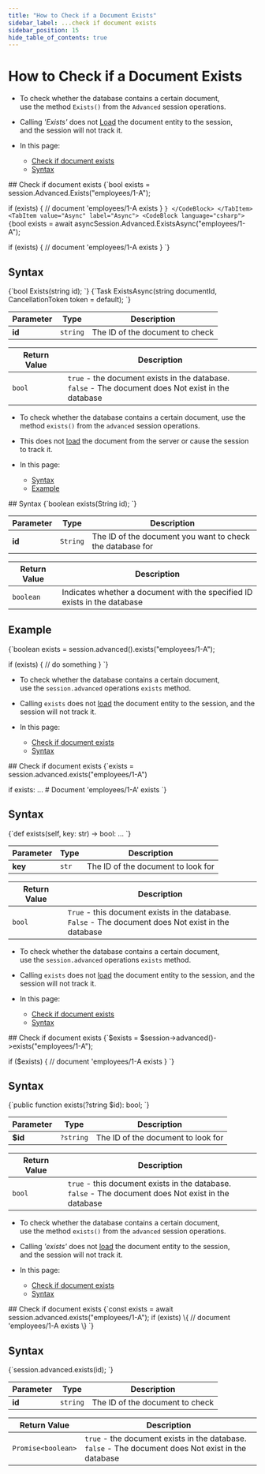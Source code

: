 ---
title: "How to Check if a Document Exists"
sidebar_label: ...check if document exists
sidebar_position: 15
hide_table_of_contents: true
---




# How to Check if a Document Exists
<LanguageSwitcher supportedLanguages={supportedLanguages} />
<LanguageContent language="csharp">

<Admonition type="note" title="Note">

* To check whether the database contains a certain document,  
  use the method `Exists()` from the `Advanced` session operations.  

* Calling _'Exists'_ does not [Load](../../../client-api/session/loading-entities.mdx) the document entity to the session,  
  and the session will not track it. 

* In this page:
    * [Check if document exists](../../../client-api/session/how-to/check-if-document-exists.mdx#check-if-document-exists)
    * [Syntax](../../../client-api/session/how-to/check-if-document-exists.mdx#syntax)
</Admonition>
## Check if document exists

<Tabs groupId='languageSyntax'>
<TabItem value="Sync" label="Sync">
<CodeBlock language="csharp">
{`bool exists = session.Advanced.Exists("employees/1-A");

if (exists)
{
    // document 'employees/1-A exists
}
`}
</CodeBlock>
</TabItem>
<TabItem value="Async" label="Async">
<CodeBlock language="csharp">
{`bool exists = await asyncSession.Advanced.ExistsAsync("employees/1-A");

if (exists)
{
    // document 'employees/1-A exists
}
`}
</CodeBlock>
</TabItem>
</Tabs>



## Syntax

<Tabs groupId='languageSyntax'>
<TabItem value="Sync" label="Sync">
<CodeBlock language="csharp">
{`bool Exists(string id);
`}
</CodeBlock>
</TabItem>
<TabItem value="Async" label="Async">
<CodeBlock language="csharp">
{`Task<bool> ExistsAsync(string documentId, CancellationToken token = default);
`}
</CodeBlock>
</TabItem>
</Tabs>

| Parameter | Type | Description |
| - | - | - |
| **id** | `string` | The ID of the document to check |

| Return Value | Description |
| - | - |
| `bool` | `true` - the document exists in the database.<br/>`false` - The document does Not exist in the database |




</LanguageContent>
<LanguageContent language="java">

<Admonition type="note" title="Note">

* To check whether the database contains a certain document, use the method `exists()` from the `advanced` session operations.  

* This does not [load](../../../client-api/session/loading-entities.mdx) the document from the server or cause the session to track it.  

* In this page:  
  * [Syntax](../../../client-api/session/how-to/check-if-document-exists.mdx#syntax)  
  * [Example](../../../client-api/session/how-to/check-if-document-exists.mdx#example)  

</Admonition>
## Syntax

<TabItem value="exists_1" label="exists_1">
<CodeBlock language="java">
{`boolean exists(String id);
`}
</CodeBlock>
</TabItem>

| Parameter | Type | Description |
| - | - | - |
| **id** | `String` | The ID of the document you want to check the database for |

| Return Value | Description |
| - | - |
| `boolean` | Indicates whether a document with the specified ID exists in the database |



## Example

<TabItem value="exists_2" label="exists_2">
<CodeBlock language="java">
{`boolean exists = session.advanced().exists("employees/1-A");

if (exists) \{
    // do something
\}
`}
</CodeBlock>
</TabItem>




</LanguageContent>
<LanguageContent language="python">

<Admonition type="note" title="Note">

* To check whether the database contains a certain document,  
  use the `session.advanced` operations `exists` method.  

* Calling `exists` does not [load](../../../client-api/session/loading-entities.mdx) 
  the document entity to the session, and the session will not track it.

* In this page:
    * [Check if document exists](../../../client-api/session/how-to/check-if-document-exists.mdx#check-if-document-exists)
    * [Syntax](../../../client-api/session/how-to/check-if-document-exists.mdx#syntax)
</Admonition>
## Check if document exists

<Tabs groupId='languageSyntax'>
<TabItem value="Python" label="Python">
<CodeBlock language="python exists_2@clientapi\session\howto\documentexists.py /}">
{`exists = session.advanced.exists("employees/1-A")

if exists:
    ...  # Document 'employees/1-A' exists
`}
</CodeBlock>
</TabItem>
</Tabs>



## Syntax

<Tabs groupId='languageSyntax'>
<TabItem value="Python" label="Python">
<CodeBlock language="python exists_1@clientapi\session\howto\documentexists.py /}">
{`def exists(self, key: str) -> bool: ...
`}
</CodeBlock>
</TabItem>
</Tabs>

| Parameter | Type | Description |
| - | - | - |
| **key** | `str` | The ID of the document to look for |

| Return Value | Description |
| - | - |
| `bool` | `True` - this document exists in the database.<br/>`False` - The document does Not exist in the database |




</LanguageContent>
<LanguageContent language="php">

<Admonition type="note" title="Note">

* To check whether the database contains a certain document,  
  use the `session.advanced` operations `exists` method.  

* Calling `exists` does not [load](../../../client-api/session/loading-entities.mdx) 
  the document entity to the session, and the session will not track it.

* In this page:
    * [Check if document exists](../../../client-api/session/how-to/check-if-document-exists.mdx#check-if-document-exists)
    * [Syntax](../../../client-api/session/how-to/check-if-document-exists.mdx#syntax)
</Admonition>
## Check if document exists

<TabItem value="exists_2" label="exists_2">
<CodeBlock language="php">
{`$exists = $session->advanced()->exists("employees/1-A");

if ($exists)
\{
    // document 'employees/1-A exists
\}
`}
</CodeBlock>
</TabItem>



## Syntax

<TabItem value="exists_1" label="exists_1">
<CodeBlock language="php">
{`public function exists(?string $id): bool;
`}
</CodeBlock>
</TabItem>

| Parameter | Type | Description |
| - | - | - |
| **$id** | `?string` | The ID of the document to look for |

| Return Value | Description |
| - | - |
| `bool` | `true` - this document exists in the database.<br/>`false` - The document does Not exist in the database |




</LanguageContent>
<LanguageContent language="nodejs">

<Admonition type="note" title="Note">
 
* To check whether the database contains a certain document,  
  use the method `exists()` from the `advanced` session operations.

* Calling _'exists'_ does not [load](../../../client-api/session/loading-entities.mdx) the document entity to the session,  
  and the session will not track it.

* In this page:
    * [Check if document exists](../../../client-api/session/how-to/check-if-document-exists.mdx#check-if-document-exists)
    * [Syntax](../../../client-api/session/how-to/check-if-document-exists.mdx#syntax)
</Admonition>
## Check if document exists

<TabItem value="exists" label="exists">
<CodeBlock language="js">
{`const exists = await session.advanced.exists("employees/1-A");
if (exists) \{
    // document 'employees/1-A exists
\}
`}
</CodeBlock>
</TabItem>



## Syntax

<TabItem value="syntax" label="syntax">
<CodeBlock language="js">
{`session.advanced.exists(id);
`}
</CodeBlock>
</TabItem>

| Parameter | Type | Description |
| - | - | - |
| **id** | `string` | The ID of the document to check |

| Return Value | Description |
| - | - |
| `Promise<boolean>` | `true` - the document exists in the database.<br/>`false` - The document does Not exist in the database |




</LanguageContent>

<!---
### Session
- [What is a Session and How Does it Work](../../../client-api/session/what-is-a-session-and-how-does-it-work)
- [Loading Entities](../../../client-api/session/loading-entities)
- [How to Check if Entity has Changed](../../../client-api/session/how-to/check-if-entity-has-changed)
- [How to Check if There are Any Changes on a Session](../../../client-api/session/how-to/check-if-there-are-any-changes-on-a-session)
- [Evict Entity From a Session](../../../client-api/session/how-to/evict-entity-from-a-session)
- [Refresh Entity](../../../client-api/session/how-to/refresh-entity)


-->